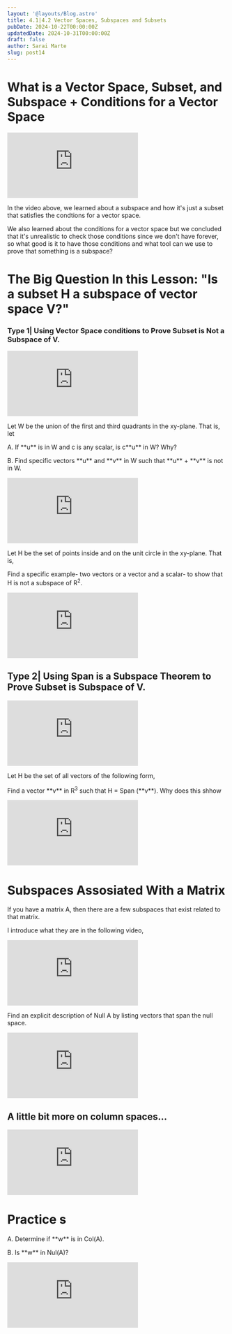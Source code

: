 ```yaml
---
layout: '@layouts/Blog.astro'
title: 4.1|4.2 Vector Spaces, Subspaces and Subsets
pubDate: 2024-10-22T00:00:00Z 
updatedDate: 2024-10-31T00:00:00Z 
draft: false
author: Sarai Marte
slug: post14
---
```



# What is a Vector Space, Subset, and Subspace + Conditions for a Vector Space 

<iframe src="https://www.youtube.com/embed/S9N0vH5Y6BA?si=7moGeYC2tmiaFBUB" title="YouTube video player" frameborder="0" allow="accelerometer; autoplay; clipboard-write; encrypted-media; gyroscope; picture-in-picture; web-share" referrerpolicy="strict-origin-when-cross-origin" allowfullscreen></iframe>

In the video above, we learned about a subspace and how it's just a subset that satisfies the condtions for a vector space. 

We also learned about the conditions for a vector space but we concluded that it's unrealistic to check those conditions since we don't have forever, so what good is it to have those conditions and what tool can we use to prove that something is a subspace?

# The Big Question In this Lesson: "Is a subset H a subspace of vector space V?"

### Type 1| Using Vector Space conditions to Prove Subset is Not a Subspace of V.

<iframe src="https://www.youtube.com/embed/VMZEZeC5Ja8?si=L5efQ8vHVJuUQZu6" title="YouTube video player" frameborder="0" allow="accelerometer; autoplay; clipboard-write; encrypted-media; gyroscope; picture-in-picture; web-share" referrerpolicy="strict-origin-when-cross-origin" allowfullscreen></iframe>

<WP n = "1">

<p>Let W be the union of the first and third quadrants in the xy-plane. That is, let </p>

<Latex formula="
W = \left\{ \begin{bmatrix} x \\ y \end{bmatrix} \in \mathbb{R}^2 \mid x \cdot y \geq 0 \right\}
"/>

<p>A. If **u** is in W and c is any scalar, is c**u** in W? Why?</p>

<p>B. Find specific vectors **u** and **v** in W such that **u** + **v** is not in W. </p>

</WP>

<Solution>
<iframe src="https://www.youtube.com/embed/9-tsfcuHKz0?si=Ui5R2n7-U-3Twa7W" title="YouTube video player" frameborder="0" allow="accelerometer; autoplay; clipboard-write; encrypted-media; gyroscope; picture-in-picture; web-share" referrerpolicy="strict-origin-when-cross-origin" allowfullscreen></iframe>
</Solution>

<WP n = "2">

<p>Let H be the set of points inside and on the unit circle in the xy-plane. That is,</p>

<Latex formula="
H = \left\{ \begin{bmatrix} x \\ y \end{bmatrix} : x^2 + y^2 \leq 1 \right\}
"/>

<p>Find a specific example- two vectors or a vector and a scalar- to show that H is not a subspace of R<sup>2</sup>.</p>
</WP>

<Solution>
<iframe src="https://www.youtube.com/embed/Vi6CiTaRYI4?si=KG_TAh4dvc8U7jhb" title="YouTube video player" frameborder="0" allow="accelerometer; autoplay; clipboard-write; encrypted-media; gyroscope; picture-in-picture; web-share" referrerpolicy="strict-origin-when-cross-origin" allowfullscreen></iframe>
</Solution>

## Type 2| Using Span is a Subspace Theorem to Prove Subset is Subspace of V.

<iframe src="https://www.youtube.com/embed/Lefgvz-TyMg?si=fTMJTx1QhKTqKTnE" title="YouTube video player" frameborder="0" allow="accelerometer; autoplay; clipboard-write; encrypted-media; gyroscope; picture-in-picture; web-share" referrerpolicy="strict-origin-when-cross-origin" allowfullscreen></iframe>

<WP n = "1">

<p>Let H be the set of all vectors of the following form,</p>

<Latex formula="
\begin{bmatrix} t \\ 3t \\ 2t \end{bmatrix}
"/>

<p>Find a vector **v** in R<sup>3</sup> such that H = Span (**v**). Why does this shhow</p>

</WP>

<Solution>
<iframe src="https://www.youtube.com/embed/K6scAM_hcfE?si=JNPdNaW9a8kdZtHl" title="YouTube video player" frameborder="0" allow="accelerometer; autoplay; clipboard-write; encrypted-media; gyroscope; picture-in-picture; web-share" referrerpolicy="strict-origin-when-cross-origin" allowfullscreen></iframe>
</Solution>

# Subspaces Assosiated With a Matrix

If you have a matrix A, then there are a few subspaces that exist related to that matrix. 

<Latex formula="\text{Columnspace}(A) = \text{span}(\text{columns of } A)" />
<Latex formula="\text{Rowspace}(A) = \text{span}(\text{rows of } A)" />
<Latex formula="\text{Nullspace}(A) = \left\{ \vec{v} \in \mathbb{R}^m \mid A\vec{v} = \vec{0} \right\}" />

I introduce what they are in the following video, 

<iframe src="https://www.youtube.com/embed/d7tPnQAfOv4?si=xTF9KkJGA6hbSGrf" title="YouTube video player" frameborder="0" allow="accelerometer; autoplay; clipboard-write; encrypted-media; gyroscope; picture-in-picture; web-share" referrerpolicy="strict-origin-when-cross-origin" allowfullscreen></iframe>

Find an explicit description of Null A by listing vectors that span the null space. 

<Problem n = "1">
<Latex formula="A = \begin{bmatrix} 1 & -6 & 4 & 0 \\ 0 & 0 & 2 & 0 \end{bmatrix}" />
</Problem>

<Solution>
<iframe src="https://www.youtube.com/embed/ckqsHvDc1aw?si=E5y5Xv1sVGsb2LCM" title="YouTube video player" frameborder="0" allow="accelerometer; autoplay; clipboard-write; encrypted-media; gyroscope; picture-in-picture; web-share" referrerpolicy="strict-origin-when-cross-origin" allowfullscreen></iframe>
</Solution>

## A little bit more on column spaces...

<iframe src="https://www.youtube.com/embed/yjjxhnuEp-g?si=94NSSZoYvyDlzIJf" title="YouTube video player" frameborder="0" allow="accelerometer; autoplay; clipboard-write; encrypted-media; gyroscope; picture-in-picture; web-share" referrerpolicy="strict-origin-when-cross-origin" allowfullscreen></iframe>

# Practice s

<WP n = "1">

<Latex formula="
\text{Let } A = \begin{bmatrix} -8 & -2 & -9 \\ 4 & 4 & 8 \\ 4 & 0 & 4 \end{bmatrix} \text{ and } \mathbf{w} = \begin{bmatrix} 2 \\ 1 \\ -2 \end{bmatrix}.
"/>

<p> A. Determine if **w** is in Col(A). </p>
<p> B. Is **w** in Nul(A)?</p>

</WP>

<Solution>
<iframe src="https://www.youtube.com/embed/O8A6kXd0jSA?si=zZiwNtS5Mi5HKqcZ" title="YouTube video player" frameborder="0" allow="accelerometer; autoplay; clipboard-write; encrypted-media; gyroscope; picture-in-picture; web-share" referrerpolicy="strict-origin-when-cross-origin" allowfullscreen></iframe>
</Solution>